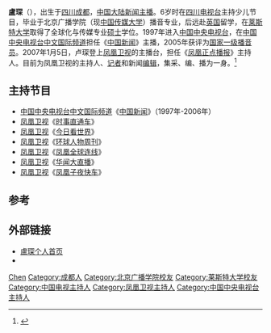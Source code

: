 {{blpsources|time=2020-07-30}}
{{艺人
|姓名 =盧琛
|类型 =节目主持
|国籍 ={{PRC}}
|民族 =[[汉族|汉族]]
|籍贯 =[[四川省|四川省]]
|出生日期 =11月8日
|出生地点 ={{CHN}}[[四川省|四川省]][[成都市|成都市]]
|职业 =[[主持人|主持人]]、[[记者|记者]]、[[编辑|编辑]]
|语言 =[[普通话|普通话]]、[[英语|英语]]
|教育程度 =[[中国传媒大学|中国传媒大学]]（原北京广播学院）播音专业<br>[[莱斯特大学|莱斯特大学]]全球化与传媒专业[[硕士|硕士]]
|配偶 =[[张鹏|张鹏]]
|儿女 =果果{{Birth year and age|2010|6}}
|活跃年代 =1997年至今
|经纪公司= [[凤凰卫视|凤凰卫视]]
}}

'''盧琛'''（{{bd||11月8日|}}），出生于[[四川|四川]][[成都|成都]]，[[中国大陆|中国大陆]][[新闻主播|新闻主播]]。6岁时在[[四川电视台|四川电视台]]主持少儿节目，毕业于北京广播学院（现[[中国传媒大学|中国传媒大学]]）播音专业，后远赴[[英国|英国]]留学，在[[莱斯特大学|莱斯特大学]]取得了全球化与传媒专业[[硕士|硕士]]学位。1997年进入[[中国中央电视台|中国中央电视台]]，在[[中国中央电视台中文国际频道|中国中央电视台中文国际频道]]担任《[[中國新聞_(中國中央電視台節目)|中国新闻]]》主播，2005年获评为[[国家一级播音员|国家一级播音员]]。2007年1月5日，卢琛登上[[凤凰卫视|凤凰卫视]]的主播台，担任《[[凤凰正点播报|凤凰正点播报]]》主持人。目前为凤凰卫视的主持人、[[记者|记者]]和新闻[[编辑|编辑]]，集采、编、播为一身。<ref>{{Cite web |url=http://phtv.ifeng.com/star/luchen/200907/0702_6722_1230710.shtml |title=卢琛简介 |access-date=2014-02-22 |archive-date=2018-09-10 |archive-url=https://web.archive.org/web/20180910165052/http://phtv.ifeng.com/star/luchen/200907/0702_6722_1230710.shtml |dead-url=no }}</ref>

==主持节目==
*[[中国中央电视台中文国际频道|中国中央电视台中文国际频道]]《[[中國新聞_(中國中央電視台節目)|中国新闻]]》（1997年-2006年）
*[[凤凰卫视|凤凰卫视]]《[[时事直通车|时事直通车]]》
*[[凤凰卫视|凤凰卫视]]《[[今日看世界|今日看世界]]》
*[[凤凰卫视|凤凰卫视]]《[[环球人物周刊|环球人物周刊]]》
*[[凤凰卫视|凤凰卫视]]《[[凤凰全球连线|凤凰全球连线]]》
*[[凤凰卫视|凤凰卫视]]《[[华闻大直播|华闻大直播]]》
*[[凤凰卫视|凤凰卫视]]《[[凤凰子夜快车|凤凰子夜快车]]》

== 参考 ==
{{reflist}}

== 外部链接 ==
* [http://phtv.ifeng.com/star/luchen/index.shtml 盧琛个人首页] {{Wayback|url=http://phtv.ifeng.com/star/luchen/index.shtml |date=20181223230357 }}
* {{sinaweibo|luchenphx}}

{{Authority control}}
{{DEFAULTSORT:Lu卢}}
[[Category:卢姓|Chen]]
[[Category:成都人|Category:成都人]]
[[Category:北京广播学院校友|Category:北京广播学院校友]]
[[Category:莱斯特大学校友|Category:莱斯特大学校友]]
[[Category:中国电视主持人|Category:中国电视主持人]]
[[Category:凤凰卫视主持人|Category:凤凰卫视主持人]]
[[Category:中国中央电视台主持人|Category:中国中央电视台主持人]]
